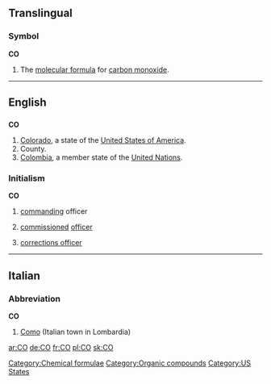 {{see|Appendix:Variations of "co"}}

==Translingual==

===Symbol===
'''CO'''

# {{chemistry|lang=mul}} The [[molecular formula]] for [[carbon monoxide]].

[[Category:Chemical formulae]]
[[Category:Organic compounds]]

----

==English==

==={{abbreviation}}===
'''CO'''

# [[Colorado]], a state of the [[United States of America]].
# County.
# [[Colombia]], a member state of the [[United Nations]].

===Initialism===
'''CO'''

# {{military}} [[command]]ing officer
# {{military}} [[commission]]ed [[officer]]
# {{US}}{{law enforcement}} [[corrections officer]]

[[Category:US States]]

----

==Italian==

===Abbreviation===
'''CO'''

# [[Como]] (Italian town in Lombardia)

[[ar:CO]]
[[de:CO]]
[[fr:CO]]
[[pl:CO]]
[[sk:CO]]